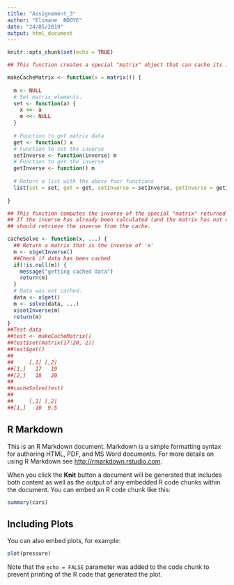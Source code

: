 ---
title: "Assignement_3"
author: "Elimane  NDOYE"
date: "24/05/2019"
output: html_document
---

```{r setup, include=FALSE}
knitr::opts_chunk$set(echo = TRUE)

## This function creates a special "matrix" object that can cache its inverse

makeCacheMatrix <- function(x = matrix()) {
  
  m <- NULL
  # Set matrix elements.
  set <- function(a) {
    x <<- a     
    m <<- NULL  
  }
  
  # Function to get matrix data
  get <- function() x
  # Function to set the inverse
  setInverse <- function(inverse) m 
  # Function to get the inverse
  getInverse <- function() m
  
  # Return a list with the above four functions
  list(set = set, get = get, setInverse = setInverse, getInverse = getInverse)        
  
}

## This function computes the inverse of the special "matrix" returned by makeCacheMatrix above. 
## If the inverse has already been calculated (and the matrix has not changed), then the cacheSolve()
## should retrieve the inverse from the cache.

cacheSolve <- function(x, ...) {
  ## Return a matrix that is the inverse of 'x'
  m <- x$getInverse()  
  ##Check if data has been cached
  if(!is.null(m)) {  
    message("getting cached data")
    return(m)
  }
  # Data was not cached. 
  data <- x$get()   
  m <- solve(data, ...)  
  x$setInverse(m)   
  return(m)    
}
##Test data
##test <- makeCacheMatrix()
##test$set(matrix(17:20, 2))
##test$get()
##
##     [,1] [,2]
##[1,]   17   19
##[2,]   18   20
##
##cacheSolve(test)			
##
##     [,1] [,2]
##[1,]  -10  9.5

```

## R Markdown

This is an R Markdown document. Markdown is a simple formatting syntax for authoring HTML, PDF, and MS Word documents. For more details on using R Markdown see <http://rmarkdown.rstudio.com>.

When you click the **Knit** button a document will be generated that includes both content as well as the output of any embedded R code chunks within the document. You can embed an R code chunk like this:

```{r cars}
summary(cars)
```

## Including Plots

You can also embed plots, for example:

```{r pressure, echo=FALSE}
plot(pressure)
```

Note that the `echo = FALSE` parameter was added to the code chunk to prevent printing of the R code that generated the plot.
